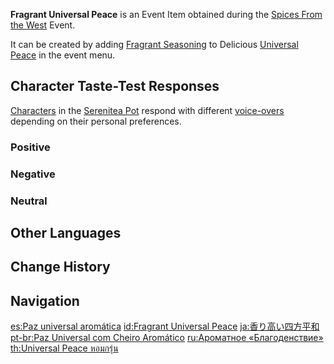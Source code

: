 {{Item Infobox
|id           = 101750
|image        = Item Fragrant Universal Peace.png
|type         = Consumables
|group2       = Event Items
|invCategory  = Precious Items
|group        = Fragrant Dishes
|quality      = 3
|description  = A delicious dish with some extra seasoning! It gives off a titillating aroma... But whose tastes will this dish suit? Invite your friends, invite your pals &mdash; get them to try this new dish!
|source1      = [[Spices From the West]] Event
|event        = Spices From the West
|related_item = Universal Peace
|related_type = Variant
}}
'''Fragrant Universal Peace''' is an Event Item obtained during the [[Spices From the West]] Event.

It can be created by adding [[Fragrant Seasoning]] to Delicious [[Universal Peace]] in the event menu.

==Character Taste-Test Responses==
[[Characters]] in the [[Serenitea Pot]] respond with different [[Spices From the West/Voice-Overs|voice-overs]] depending on their personal preferences.

===Positive===
{{Card List|Albedo,Eula,Fischl,Ganyu,Gorou,Kamisato Ayaka,Kamisato Ayato,Noelle,Raiden Shogun,Sangonomiya Kokomi,Sayu,Sucrose,Yoimiya}}

===Negative===
{{Card List|Diona,Hu Tao,Kaeya,Kujou Sara,Razor,Rosaria,Thoma,Venti,Xingqiu,Xinyan}}

===Neutral===
{{Card List|Amber,Arataki Itto,Barbara,Beidou,Bennett,Chongyun,Diluc,Jean,Kaedehara Kazuha,Keqing,Klee,Lisa,Mona,Ningguang,Qiqi,Shenhe,Tartaglia,Xiangling,Xiao,Yae Miko,Yanfei,Yelan,Yun Jin,Zhongli}}

==Other Languages==
{{Other Languages
|default_hidden = 1
|en      = Fragrant Universal Peace
|zhs     = 香气四溢的四方和平
|zhs_rm  = Xiāngqìsìyì de Sìfāng Hépíng
|zht     = 香氣四溢的四方和平
|zht_rm  = Xiāngqìsìyì de Sìfāng Hépíng
|ja      = 香り高い四方平和
|ja_rm   = Kaoritakai Shihouheiwa
|ko      = 향기로운 세계 평화
|es      = Paz universal aromática
|fr      = Paix universelle (parfumée)
|ru      = Ароматное «Благоденствие»
|th      = Universal Peace หอมกรุ่น
|th_rm   = Universal Peace Hom Krun
|vi      = Thế Giới Hòa Bình Thơm Lừng
|de      = Duftender Weltfrieden
|id      = Fragrant Universal Peace
|pt      = Paz Universal com Cheiro Aromático
}}

==Change History==
{{Change History|2.6}}

==Navigation==
{{Precious Navbox|Item}}

[[es:Paz universal aromática]]
[[id:Fragrant Universal Peace]]
[[ja:香り高い四方平和]]
[[pt-br:Paz Universal com Cheiro Aromático]]
[[ru:Ароматное «Благоденствие»]]
[[th:Universal Peace หอมกรุ่น]]